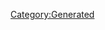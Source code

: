 {{Texts/Music
 |ID=150
 |MusicName=Glow in the dark（高難度ver.）
 |OfficialName=Glow in the dark
 |VocalName=Yami_Q_ray
 |VocalNameLF=Yami_Q_ray
 |Description=作品：劇場版マクロスΔ 絶対LIVE!!!!!!<br/><br/>歌手：Yami_Q_ray<br/><br/>作詞：太渡辺未来・西田恵美<br/>作曲：渡辺未来
 |BuyURL=https://recochoku.jp/song/S1012616085/single?ds=1018793481
 |StoryDesc=
 |StoryTitle=
 |BannerId=0
 |AnmStoreURL=
}}
[[Category:Generated]]
